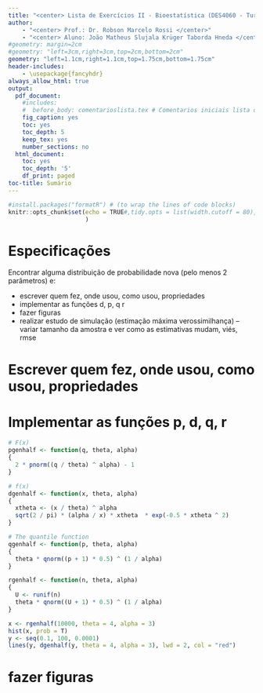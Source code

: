 ```yaml
---
title: "<center> Lista de Exercícios II - Bioestatística (DES4060 - Turma 2022) </center>"
author: 
    - "<center> Prof.: Dr. Robson Marcelo Rossi </center>"
    - "<center> Aluno: João Matheus Slujala Krüger Taborda Hneda </center>"
#geometry: margin=2cm
#geometry: "left=3cm,right=3cm,top=2cm,bottom=2cm"
geometry: "left=1.1cm,right=1.1cm,top=1.75cm,bottom=1.75cm"
header-includes:
    - \usepackage{fancyhdr}
always_allow_html: true
output:
  pdf_document:
    #includes:
    #  before_body: comentarioslista.tex # Comentarios iniciais lista do professor
    fig_caption: yes
    toc: yes
    toc_depth: 5
    keep_tex: yes
    number_sections: no
  html_document:
    toc: yes
    toc_depth: '5'
    df_print: paged
toc-title: Sumário
---
```


\newpage


```r
#install.packages("formatR") # (to wrap the lines of code blocks)
knitr::opts_chunk$set(echo = TRUE#,tidy.opts = list(width.cutoff = 80), tidy = FALSE # (to wrap the lines of code blocks)
                      )
```

# Especificações

Encontrar alguma distribuição de probabilidade nova (pelo menos 2 parâmetros) e:

- escrever quem fez, onde usou, como usou, propriedades
- implementar as funções d, p, q r
- fazer figuras
- realizar estudo de simulação (estimação máxima verossimilhança)
– variar tamanho da amostra e ver como as estimativas mudam, viés, rmse


# Escrever quem fez, onde usou, como usou, propriedades

# Implementar as funções p, d, q, r


```r
# F(x)
pgenhalf <- function(q, theta, alpha)
{
  2 * pnorm((q / theta) ^ alpha) - 1
}
```


```r
# f(x)
dgenhalf <- function(x, theta, alpha)
{
  xtheta <- (x / theta) ^ alpha
  sqrt(2 / pi) * (alpha / x) * xtheta  * exp(-0.5 * xtheta ^ 2)
}
```


```r
# The quantile function
qgenhalf <- function(p, theta, alpha)
{
  theta * qnorm((p + 1) * 0.5) ^ (1 / alpha)
}
```


```r
rgenhalf <- function(n, theta, alpha)
{
  U <- runif(n)
  theta * qnorm((U + 1) * 0.5) ^ (1 / alpha)
}

```


```r
x <- rgenhalf(10000, theta = 4, alpha = 3)
hist(x, prob = T)
y <- seq(0.1, 100, 0.0001)
lines(y, dgenhalf(y, theta = 4, alpha = 3), lwd = 2, col = "red")
```


# fazer figuras

<!-- alpha <- 3; m = ((alpha -1) / alpha) ^ (1 / ( 2 * alpha)) * 4 -->
<!-- abline(v = m, lwd = 3, col = "red") -->

<!-- med <- qnorm(3 / 4) ^ (1 / alpha) * 4 -->
<!-- abline(v = med, lwd = 3, col = "green") -->

<!-- me <- sqrt(2  ^  (1 / alpha) / pi) * gamma((1 + alpha) / (2 * alpha)) * 4 -->
<!-- abline(v = me, lwd = 3, col = "blue") -->
<!-- # ################################################################################ -->
<!-- # Vdgenhalf <- Vectorize(dgenhalf, 'alpha') -->
<!-- # ################################################################################ -->
<!-- # x <- seq(0.01, 100, length.out = 1000) -->
<!-- # fx <- dgenhalf(x, theta = 70, alpha = 5) -->
<!-- # #x11();plot(x, fx, type = 'l', col = "blue", lwd = 2) -->
<!-- # fx <- dgenhalf(x, theta = 70, alpha = 4) -->
<!-- # #lines(x, fx, type = 'l', col = "red", lwd = 2) -->
<!-- # ################################################################################ -->
<!-- # fx <- Vdgenhalf(x, theta = 70, alpha = c(2:10)) -->
<!-- # x11(); matplot(x, fx, type = 'l', lty = 1, lwd = 2) -->





<!-- library(fitdistrplus) -->
<!-- B     <-  2000 -->
<!-- n     <-  seq(20, 200, 30) -->
<!-- L     <-  length(n) -->
<!-- param <-  c(10, 5) -->
<!-- mle   <-  list() -->
<!-- mle   <-  matrix(ncol = 2, nrow = B) -->
<!-- vies  <-  rmse <- matrix(ncol = 2, nrow = L) -->
<!-- for(j in 1:L) -->
<!-- { -->
<!--   set.seed(123) -->
<!--   for(i in 1:B) -->
<!--   { -->
<!--     dados     <-  rgenhalf(n[j], theta = param[1], alpha = param[2]) -->
<!--     mle[i,]   <-  fitdist(dados, distr = 'genhalf', method = "mle", -->
<!--                     start = list(theta = param[1], alpha = param[2]))$estimate -->
<!--   } -->
<!--   aux         <-   mle - matrix(param, ncol = 2, nrow = B, byrow = T) -->
<!--   vies[j,]    <-   apply(aux, 2, mean, na.rm = T) -->
<!--   rmse[j,]    <-   apply(aux ^  2, 2, mean, na.rm = T) -->
<!--   cat(i, n[j], "\n") -->
<!-- } -->
<!-- x11(); -->
<!-- par(mfrow = c(2, 2)) -->
<!-- plot(n, vies[,1], type = "b", pch = 15) -->
<!-- plot(n, rmse[,1], type = "b", pch = 15) -->
<!-- plot(n, vies[,2], type = "b", pch = 15) -->
<!-- plot(n, rmse[,2], type = "b", pch = 15) -->





<!-- x <- c(0.01, 0.01, 0.02, 0.02, 0.02, 0.03, 0.03, 0.04, 0.05, 0.06, 0.07, 0.07, 0.08, 0.09, 0.09, -->
<!-- 0.10, 0.10, 0.11, 0.11, 0.12, 0.13, 0.18, 0.19, 0.20, 0.23, 0.24, 0.24, 0.29, 0.34, 0.3, -->
<!-- 0.36, 0.38, 0.40, 0.42, 0.43, 0.52, 0.54, 0.56, 0.60, 0.60, 0.63, 0.65, 0.67, 0.68, 0.72, -->
<!-- 0.72, 0.72, 0.73, 0.79, 0.79, 0.80, 0.80, 0.83, 0.85, 0.90, 0.92, 0.95, 0.99, 1.00, 1.01, -->
<!-- 1.02, 1.03, 1.05, 1.10, 1.10, 1.11, 1.15, 1.18, 1.20, 1.29, 1.31, 1.33, 1.34, 1.40, 1.43, -->
<!-- 1.45, 1.50, 1.51, 1.52, 1.53, 1.54, 1.54, 1.55, 1.58, 1.60, 1.63, 1.64, 1.80, 1.80, 1.81, -->
<!-- 2.02, 2.05, 2.14, 2.17, 2.33, 3.03, 3.03, 3.34, 4.20, 4.69, 7.89) -->

<!-- library(fitdistrplus) -->
<!-- fit.genhal  <- fitdist(data = x, distr = 'genhalf', start = list(alpha = 1, theta = 1)) -->
<!-- fit.weibul  <- fitdist(data = x, distr = 'weibull', start = list(shape = 1, scale = 1)) -->
<!-- fit.logn    <- fitdist(data = x, distr = 'lnorm', start = list(meanlog = 1, sdlog = 1)) -->

<!-- x11(); cdfcomp(list(fit.genhal,fit.weibul, fit.logn)) -->